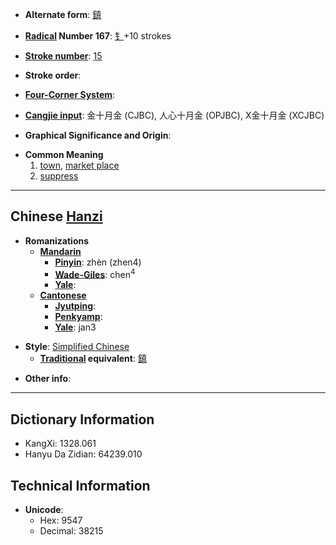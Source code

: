 * '''Alternate form''': [[鎮]]

* '''[[Wiktionary:Chinese radical index| Radical]] Number 167''': [[Wiktionary:Chinese radical index 钅|钅]]+10 strokes

* '''[[Wiktionary:Chinese total strokes index|Stroke number]]''': [[Wiktionary:Chinese total strokes index 15|15]]

* '''Stroke order''': 

* '''[[Wiktionary:Chinese four corner index|Four-Corner System]]''': 

* '''[[Wiktionary:Chinese Cangjie index|Cangjie input]]''': 金十月金 (CJBC), 人心十月金 (OPJBC), X金十月金 (XCJBC)

* '''Graphical Significance and Origin''': 

* '''Common Meaning'''
*#[[town]], [[market place]]
*# [[suppress]]

----

== Chinese [[Hanzi]] ==

* '''Romanizations'''
** '''[[Mandarin]]'''
*** '''[[Pinyin]]''': zhèn (zhen4)
*** '''[[Wade-Giles]]''': chen<sup>4</sup>
*** '''[[Yale]]''': 
** '''[[Cantonese]]'''
*** '''[[Jyutping]]''':
*** '''[[Penkyamp]]''': 
*** '''[[Yale]]''': jan3

* '''Style''': [[Simplified Chinese]] 
** '''[[Traditional Chinese|Traditional]] equivalent''': [[鎮]]

* '''Other info''': 

----

== Dictionary Information ==

* KangXi: 1328.061
* Hanyu Da Zidian: 64239.010

== Technical Information ==

* '''Unicode''':
** Hex: 9547
** Decimal: 38215